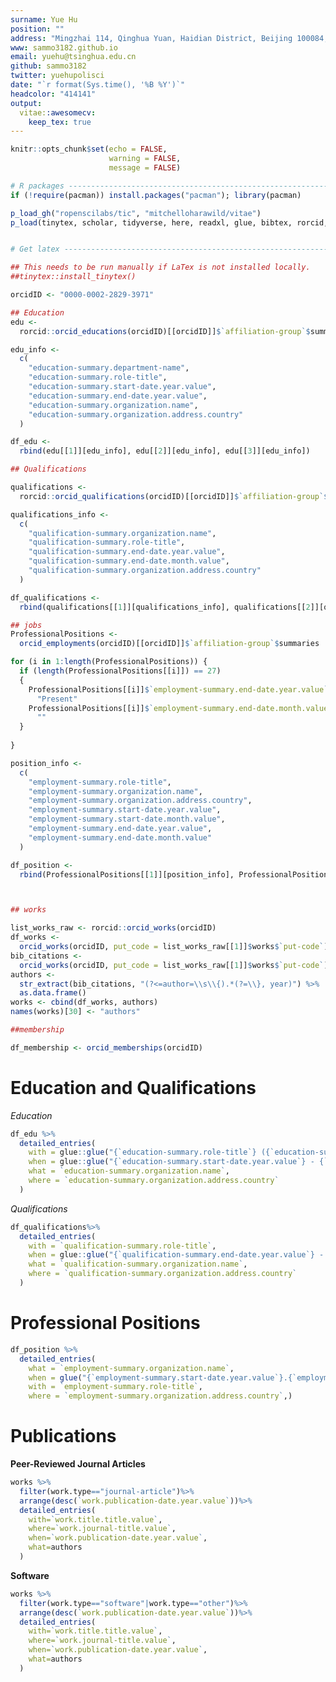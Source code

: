 ```yaml
---
surname: Yue Hu
position: ""
address: "Mingzhai 114, Qinghua Yuan, Haidian District, Beijing 100084, China"
www: sammo3182.github.io
email: yuehu@tsinghua.edu.cn
github: sammo3182
twitter: yuehupolisci
date: "`r format(Sys.time(), '%B %Y')`"
headcolor: "414141"
output: 
  vitae::awesomecv:
    keep_tex: true
---
```


```r
knitr::opts_chunk$set(echo = FALSE, 
                      warning = FALSE,
                      message = FALSE)

# R packages --------------------------------------------------------------
if (!require(pacman)) install.packages("pacman"); library(pacman)

p_load_gh("ropenscilabs/tic", "mitchelloharawild/vitae")
p_load(tinytex, scholar, tidyverse, here, readxl, glue, bibtex, rorcid, lubridate)


# Get latex ---------------------------------------------------------------

## This needs to be run manually if LaTex is not installed locally.
##tinytex::install_tinytex()

```

```r

orcidID <- "0000-0002-2829-3971"

## Education
edu <-
  rorcid::orcid_educations(orcidID)[[orcidID]]$`affiliation-group`$summaries

edu_info <-
  c(
    "education-summary.department-name",
    "education-summary.role-title",
    "education-summary.start-date.year.value",
    "education-summary.end-date.year.value",
    "education-summary.organization.name",
    "education-summary.organization.address.country"
  )

df_edu <-
  rbind(edu[[1]][edu_info], edu[[2]][edu_info], edu[[3]][edu_info])

## Qualifications

qualifications <-
  rorcid::orcid_qualifications(orcidID)[[orcidID]]$`affiliation-group`$summaries

qualifications_info <-
  c(
    "qualification-summary.organization.name",
    "qualification-summary.role-title",
    "qualification-summary.end-date.year.value",
    "qualification-summary.end-date.month.value",
    "qualification-summary.organization.address.country"
  )

df_qualifications <-
  rbind(qualifications[[1]][qualifications_info], qualifications[[2]][qualifications_info])

## jobs
ProfessionalPositions <-
  orcid_employments(orcidID)[[orcidID]]$`affiliation-group`$summaries

for (i in 1:length(ProfessionalPositions)) {
  if (length(ProfessionalPositions[[i]]) == 27)
  {
    ProfessionalPositions[[i]]$`employment-summary.end-date.year.value` <-
      "Present"
    ProfessionalPositions[[i]]$`employment-summary.end-date.month.value` <-
      ""
  }
  
}

position_info <-
  c(
    "employment-summary.role-title",
    "employment-summary.organization.name",
    "employment-summary.organization.address.country",
    "employment-summary.start-date.year.value",
    "employment-summary.start-date.month.value",
    "employment-summary.end-date.year.value",
    "employment-summary.end-date.month.value"
  )

df_position <-
  rbind(ProfessionalPositions[[1]][position_info], ProfessionalPositions[[2]][position_info])



## works

list_works_raw <- rorcid::orcid_works(orcidID)
df_works <-
  orcid_works(orcidID, put_code = list_works_raw[[1]]$works$`put-code`)[["0000-0002-2829-3971"]][["works"]]
bib_citations <-
  orcid_works(orcidID, put_code = list_works_raw[[1]]$works$`put-code`)[[1]]$works$`work.citation.citation-value`
authors <-
  str_extract(bib_citations, "(?<=author=\\s\\{).*(?=\\}, year)") %>%
  as.data.frame()
works <- cbind(df_works, authors)
names(works)[30] <- "authors"

##membership

df_membership <- orcid_memberships(orcidID)
```

# Education and Qualifications

*Education*
```r
df_edu %>%
  detailed_entries(
    with = glue::glue("{`education-summary.role-title`} ({`education-summary.department-name`}) "),
    when = glue::glue("{`education-summary.start-date.year.value`} - {`education-summary.end-date.year.value`}"),
    what = `education-summary.organization.name`,
    where = `education-summary.organization.address.country`
  )
```

*Qualifications*
```r
df_qualifications%>%
  detailed_entries(
    with = `qualification-summary.role-title`,
    when = glue::glue("{`qualification-summary.end-date.year.value`} - {`qualification-summary.end-date.month.value`}"),
    what = `qualification-summary.organization.name`,
    where = `qualification-summary.organization.address.country`
  )
```

# Professional Positions
```r
df_position %>% 
  detailed_entries(
    what = `employment-summary.organization.name`,
    when = glue("{`employment-summary.start-date.year.value`}.{`employment-summary.start-date.month.value`}--{`employment-summary.end-date.year.value`}.{`employment-summary.end-date.month.value`}"),
    with = `employment-summary.role-title`,
    where = `employment-summary.organization.address.country`,)
```

# Publications
**Peer-Reviewed Journal Articles**
```r
works %>%
  filter(work.type=="journal-article")%>%
  arrange(desc(`work.publication-date.year.value`))%>%
  detailed_entries(
    with=`work.title.title.value`,
    where=`work.journal-title.value`,
    when=`work.publication-date.year.value`,
    what=authors
  )

```

**Software**
```r
works %>%
  filter(work.type=="software"|work.type=="other")%>%
  arrange(desc(`work.publication-date.year.value`))%>%
  detailed_entries(
    with=`work.title.title.value`,
    where=`work.journal-title.value`,
    when=`work.publication-date.year.value`,
    what=authors
  )

```











